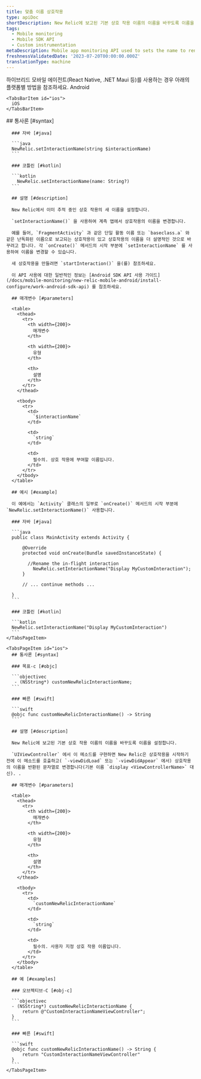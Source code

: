 ```yaml
---
title: 맞춤 이름 상호작용
type: apiDoc
shortDescription: New Relic에 보고된 기본 상호 작용 이름의 이름을 바꾸도록 이름을 설정합니다.
tags:
  - Mobile monitoring
  - Mobile SDK API
  - Custom instrumentation
metaDescription: Mobile app monitoring API used to sets the name to rename default interaction names reported to New Relic.
freshnessValidatedDate: '2023-07-20T00:00:00.000Z'
translationType: machine
---
```


<Callout variant="important">
  하이브리드 모바일 에이전트(React Native, .NET Maui 등)를 사용하는 경우 아래의 플랫폼별 방법을 참조하세요.
</Callout>

<Tabs>
  <TabsBar>
    <TabsBarItem id="android">
      Android
    </TabsBarItem>

    <TabsBarItem id="ios">
      iOS
    </TabsBarItem>
  </TabsBar>

  <TabsPages>
    <TabsPageItem id="android">
      ## 통사론 [#syntax]

      ### 자바 [#java]

      ```java
      NewRelic.setInteractionName(string $interactionName)
      ```

      ### 코틀린 [#kotlin]

      ```kotlin
        NewRelic.setInteractionName(name: String?)
      ```

      ## 설명 [#description]

      New Relic에서 이미 추적 중인 상호 작용의 새 이름을 설정합니다.

      `setInteractionName()` 을 사용하여 계측 앱에서 상호작용의 이름을 변경합니다.

      예를 들어, `FragmentActivity` 과 같은 단일 활동 이름 또는 `baseclass.a` 와 같은 난독화된 이름으로 보고되는 상호작용이 있고 상호작용의 이름을 더 설명적인 것으로 바꾸려고 합니다. 각 `onCreate()` 메서드의 시작 부분에 `setInteractionName` 를 사용하여 이름을 변경할 수 있습니다.

      새 상호작용을 만들려면 `startInteraction()` 을(를) 참조하세요.

      이 API 사용에 대한 일반적인 정보는 [Android SDK API 사용 가이드](/docs/mobile-monitoring/new-relic-mobile-android/install-configure/work-android-sdk-api) 를 참조하세요.

      ## 매개변수 [#parameters]

      <table>
        <thead>
          <tr>
            <th width={200}>
              매개변수
            </th>

            <th width={200}>
              유형
            </th>

            <th>
              설명
            </th>
          </tr>
        </thead>

        <tbody>
          <tr>
            <td>
              `$interactionName`
            </td>

            <td>
              `string`
            </td>

            <td>
              필수의. 상호 작용에 부여할 이름입니다.
            </td>
          </tr>
        </tbody>
      </table>

      ## 예시 [#example]

      이 예에서는 `Activity` 클래스의 일부로 `onCreate()` 메서드의 시작 부분에 `NewRelic.setInteractionName()` 사용합니다.

      ### 자바 [#java]

      ```java
      public class MainActivity extends Activity {

          @Override
          protected void onCreate(Bundle savedInstanceState) {

          	//Rename the in-flight interaction
              NewRelic.setInteractionName("Display MyCustomInteraction");
          }

          // ... continue methods ...

      }
      ```

      ### 코틀린 [#kotlin]

      ```kotlin
      NewRelic.setInteractionName("Display MyCustomInteraction")
      ```
    </TabsPageItem>

    <TabsPageItem id="ios">
      ## 통사론 [#syntax]

      ### 목표-c [#objc]

      ```objectivec
       - (NSString*) customNewRelicInteractionName;
      ```

      ### 빠른 [#swift]

      ```swift
      @objc func customNewRelicInteractionName() -> String
      ```

      ## 설명 [#description]

      New Relic에 보고된 기본 상호 작용 이름의 이름을 바꾸도록 이름을 설정합니다.

      `UIViewController` 에서 이 메소드를 구현하면 New Relic은 상호작용을 시작하기 전에 이 메소드를 호출하고( `-viewDidLoad` 또는 `-viewDidAppear` 에서) 상호작용의 이름을 반환된 문자열로 변경합니다(기본 이름 `display <ViewControllerName>` 대신). .

      ## 매개변수 [#parameters]

      <table>
        <thead>
          <tr>
            <th width={200}>
              매개변수
            </th>

            <th width={200}>
              유형
            </th>

            <th>
              설명
            </th>
          </tr>
        </thead>

        <tbody>
          <tr>
            <td>
              `customNewRelicInteractionName`
            </td>

            <td>
              `string`
            </td>

            <td>
              필수의. 사용자 지정 상호 작용 이름입니다.
            </td>
          </tr>
        </tbody>
      </table>

      ## 예 [#examples]

      ### 오브젝티브-C [#obj-c]

      ```objectivec
      - (NSString*) customNewRelicInteractionName {
          return @"CustomInteractionNameViewController";
      }
      ```

      ### 빠른 [#swift]

      ```swift
      @objc func customNewRelicInteractionName() -> String {
          return "CustomInteractionNameViewController"
      }
      ```
    </TabsPageItem>
  </TabsPages>
</Tabs>